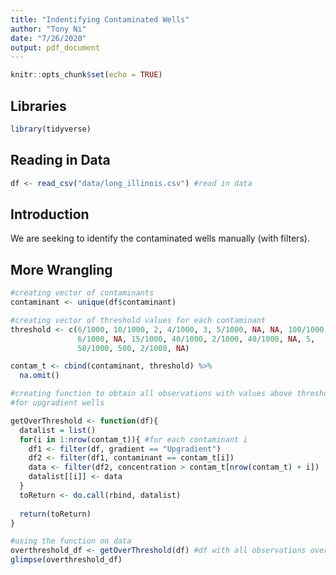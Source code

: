 ```yaml
---
title: "Indentifying Contaminated Wells"
author: "Tony Ni"
date: "7/26/2020"
output: pdf_document
---
```


```r
knitr::opts_chunk$set(echo = TRUE)
```

## Libraries

```r
library(tidyverse)
```

## Reading in Data

```r
df <- read_csv("data/long_illinois.csv") #read in data
```

## Introduction

We are seeking to identify the contaminated wells manually (with filters).

## More Wrangling

```r
#creating vector of contaminants
contaminant <- unique(df$contaminant)

#creating vector of threshold values for each contaminant
threshold <- c(6/1000, 10/1000, 2, 4/1000, 3, 5/1000, NA, NA, 100/1000, 
               6/1000, NA, 15/1000, 40/1000, 2/1000, 40/1000, NA, 5, 
               50/1000, 500, 2/1000, NA)

contam_t <- cbind(contaminant, threshold) %>%
  na.omit()
```

```r
#creating function to obtain all observations with values above threshold
#for upgradient wells

getOverThreshold <- function(df){
  datalist = list()
  for(i in 1:nrow(contam_t)){ #for each contaminant i
    df1 <- filter(df, gradient == "Upgradient")
    df2 <- filter(df1, contaminant == contam_t[i])
    data <- filter(df2, concentration > contam_t[nrow(contam_t) + i])
    datalist[[i]] <- data
  }
  toReturn <- do.call(rbind, datalist)
  
  return(toReturn)
}
```

```r
#using the function on data
overthreshold_df <- getOverThreshold(df) #df with all observations over threshold value
glimpse(overthreshold_df)
```